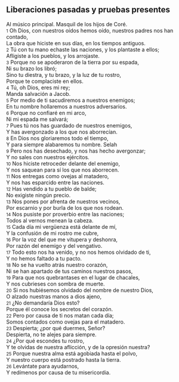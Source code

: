 == Liberaciones pasadas y pruebas presentes ==

Al músico principal. Masquil de los hijos de Coré.<br>
{{anchor|1}} <small>1</small> Oh Dios, con nuestros oídos hemos oído, nuestros padres nos han contado,<br>
La obra que hiciste en sus días, en los tiempos antiguos.<br>
{{anchor|2}} <small>2</small> Tú con tu mano echaste las naciones, y los plantaste a ellos;<br>
Afligiste a los pueblos, y los arrojaste.<br>
{{anchor|3}} <small>3</small> Porque no se apoderaron de la tierra por su espada,<br>
Ni su brazo los libró;<br>
Sino tu diestra, y tu brazo, y la luz de tu rostro,<br>
Porque te complaciste en ellos.<br>
{{anchor|4}} <small>4</small> Tú, oh Dios, eres mi rey;<br>
Manda salvación a Jacob.<br>
{{anchor|5}} <small>5</small> Por medio de ti sacudiremos a nuestros enemigos;<br>
En tu nombre hollaremos a nuestros adversarios.<br>
{{anchor|6}} <small>6</small> Porque no confiaré en mi arco,<br>
Ni mi espada me salvará;<br>
{{anchor|7}} <small>7</small> Pues tú nos has guardado de nuestros enemigos,<br>
Y has avergonzado a los que nos aborrecían.<br>
{{anchor|8}} <small>8</small> En Dios nos gloriaremos todo el tiempo,<br>
Y para siempre alabaremos tu nombre. Selah<br>
{{anchor|9}} <small>9</small> Pero nos has desechado, y nos has hecho avergonzar;<br>
Y no sales con nuestros ejércitos.<br>
{{anchor|10}} <small>10</small> Nos hiciste retroceder delante del enemigo,<br>
Y nos saquean para sí los que nos aborrecen.<br>
{{anchor|11}} <small>11</small> Nos entregas como ovejas al matadero,<br>
Y nos has esparcido entre las naciones.<br>
{{anchor|12}} <small>12</small> Has vendido a tu pueblo de balde;<br>
No exigiste ningún precio.<br>
{{anchor|13}} <small>13</small> Nos pones por afrenta de nuestros vecinos,<br>
Por escarnio y por burla de los que nos rodean.<br>
{{anchor|14}} <small>14</small> Nos pusiste por proverbio entre las naciones;<br>
Todos al vernos menean la cabeza.<br>
{{anchor|15}} <small>15</small> Cada día mi vergüenza está delante de mí,<br>
Y la confusión de mi rostro me cubre,<br>
{{anchor|16}} <small>16</small> Por la voz del que me vitupera y deshonra,<br>
Por razón del enemigo y del vengativo.<br>
{{anchor|17}} <small>17</small> Todo esto nos ha venido, y no nos hemos olvidado de ti,<br>
Y no hemos faltado a tu pacto.<br>
{{anchor|18}} <small>18</small> No se ha vuelto atrás nuestro corazón,<br>
Ni se han apartado de tus caminos nuestros pasos,<br>
{{anchor|19}} <small>19</small> Para que nos quebrantases en el lugar de chacales,<br>
Y nos cubrieses con sombra de muerte.<br>
{{anchor|20}} <small>20</small> Si nos hubiésemos olvidado del nombre de nuestro Dios,<br>
O alzado nuestras manos a dios ajeno,<br>
{{anchor|21}} <small>21</small> ¿No demandaría Dios esto?<br>
Porque él conoce los secretos del corazón.<br>
{{anchor|22}} <small>22</small> Pero por causa de ti nos matan cada día;<br>
Somos contados como ovejas para el matadero.<br>
{{anchor|23}} <small>23</small> Despierta; ¿por qué duermes, Señor?<br>
Despierta, no te alejes para siempre.<br>
{{anchor|24}} <small>24</small> ¿Por qué escondes tu rostro,<br>
Y te olvidas de nuestra aflicción, y de la opresión nuestra?<br>
{{anchor|25}} <small>25</small> Porque nuestra alma está agobiada hasta el polvo,<br>
Y nuestro cuerpo está postrado hasta la tierra.<br>
{{anchor|26}} <small>26</small> Levántate para ayudarnos,<br>
Y redímenos por causa de tu misericordia.<br>
